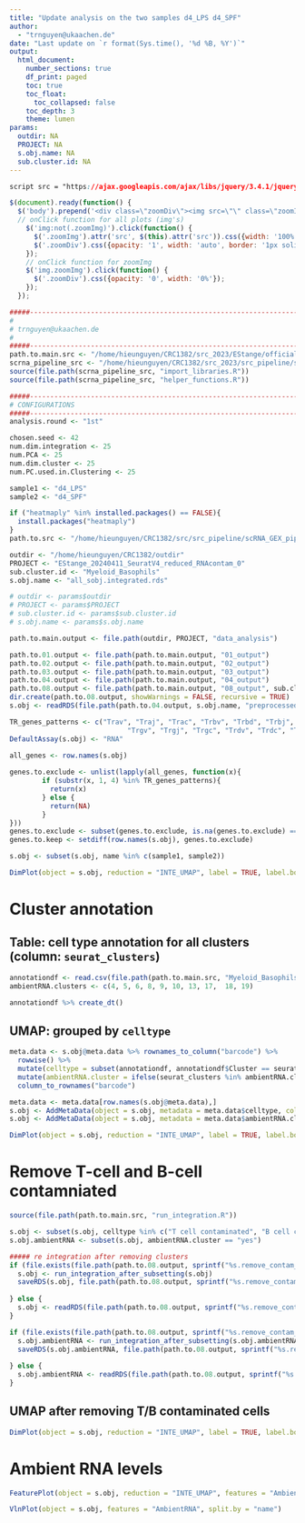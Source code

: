 ```yaml
---
title: "Update analysis on the two samples d4_LPS d4_SPF"
author:
  - "trnguyen@ukaachen.de"
date: "Last update on `r format(Sys.time(), '%d %B, %Y')`"
output:
  html_document:
    number_sections: true
    df_print: paged
    toc: true
    toc_float:
      toc_collapsed: false
    toc_depth: 3
    theme: lumen
params:
  outdir: NA
  PROJECT: NA
  s.obj.name: NA
  sub.cluster.id: NA
---
```

  
```css
script src = "https://ajax.googleapis.com/ajax/libs/jquery/3.4.1/jquery.min.js"
```

```js
$(document).ready(function() {
  $('body').prepend('<div class=\"zoomDiv\"><img src=\"\" class=\"zoomImg\"></div>');
  // onClick function for all plots (img's)
    $('img:not(.zoomImg)').click(function() {
      $('.zoomImg').attr('src', $(this).attr('src')).css({width: '100%'});
      $('.zoomDiv').css({opacity: '1', width: 'auto', border: '1px solid white', borderRadius: '5px', position: 'fixed', top: '50%', left: '50%', marginRight: '-50%', transform: 'translate(-50%, -50%)', boxShadow: '0px 0px 50px #888888', zIndex: '50', overflow: 'auto', maxHeight: '100%'});
    });
    // onClick function for zoomImg
    $('img.zoomImg').click(function() {
      $('.zoomDiv').css({opacity: '0', width: '0%'}); 
    });
  });
```

<style type="text/css">
    div.datatables { height: auto !important;}
</style>

```r
#####----------------------------------------------------------------------#####
#
# trnguyen@ukaachen.de
#
#####----------------------------------------------------------------------#####
path.to.main.src <- "/home/hieunguyen/CRC1382/src_2023/EStange/official_SeuratV4"
scrna_pipeline_src <- "/home/hieunguyen/CRC1382/src_2023/src_pipeline/scRNA_GEX_pipeline/processes_src"
source(file.path(scrna_pipeline_src, "import_libraries.R"))
source(file.path(scrna_pipeline_src, "helper_functions.R"))

#####----------------------------------------------------------------------#####
# CONFIGURATIONS 
#####----------------------------------------------------------------------#####
analysis.round <- "1st"

chosen.seed <- 42
num.dim.integration <- 25 
num.PCA <- 25
num.dim.cluster <- 25
num.PC.used.in.Clustering <- 25

sample1 <- "d4_LPS"
sample2 <- "d4_SPF"

if ("heatmaply" %in% installed.packages() == FALSE){
  install.packages("heatmaply")
}
path.to.src <- "/home/hieunguyen/CRC1382/src/src_pipeline/scRNA_GEX_pipeline/processes_src"

outdir <- "/home/hieunguyen/CRC1382/outdir"
PROJECT <- "EStange_20240411_SeuratV4_reduced_RNAcontam_0"
sub.cluster.id <- "Myeloid_Basophils"
s.obj.name <- "all_sobj.integrated.rds"

# outdir <- params$outdir
# PROJECT <- params$PROJECT
# sub.cluster.id <- params$sub.cluster.id
# s.obj.name <- params$s.obj.name

path.to.main.output <- file.path(outdir, PROJECT, "data_analysis")

path.to.01.output <- file.path(path.to.main.output, "01_output")
path.to.02.output <- file.path(path.to.main.output, "02_output")
path.to.03.output <- file.path(path.to.main.output, "03_output")
path.to.04.output <- file.path(path.to.main.output, "04_output")
path.to.08.output <- file.path(path.to.main.output, "08_output", sub.cluster.id)
dir.create(path.to.08.output, showWarnings = FALSE, recursive = TRUE)
s.obj <- readRDS(file.path(path.to.04.output, s.obj.name, "preprocessed_subcluster_obj", sprintf("preprocessed_subclusters_%s.rds", sub.cluster.id)))
```

```r
TR_genes_patterns <- c("Trav", "Traj", "Trac", "Trbv", "Trbd", "Trbj", "Trbc",
                             "Trgv", "Trgj", "Trgc", "Trdv", "Trdc", "Trdj") 
DefaultAssay(s.obj) <- "RNA"

all_genes <- row.names(s.obj)
      
genes.to.exclude <- unlist(lapply(all_genes, function(x){
        if (substr(x, 1, 4) %in% TR_genes_patterns){
          return(x)
        } else {
          return(NA)
        }
}))
genes.to.exclude <- subset(genes.to.exclude, is.na(genes.to.exclude) == FALSE)
genes.to.keep <- setdiff(row.names(s.obj), genes.to.exclude)
```

```r
s.obj <- subset(s.obj, name %in% c(sample1, sample2))
```

```r
DimPlot(object = s.obj, reduction = "INTE_UMAP", label = TRUE, label.box = TRUE, repel = TRUE, group.by = "seurat_clusters")
```

# Cluster annotation

## Table: cell type annotation for all clusters  (column: `seurat_clusters`)

```r
annotationdf <- read.csv(file.path(path.to.main.src, "Myeloid_Basophils_cluster_annotations.csv"))#
ambientRNA.clusters <- c(4, 5, 6, 8, 9, 10, 13, 17,  18, 19)

annotationdf %>% create_dt()
```

## UMAP: grouped by `celltype`
```r
meta.data <- s.obj@meta.data %>% rownames_to_column("barcode") %>%
  rowwise() %>%
  mutate(celltype = subset(annotationdf, annotationdf$Cluster == seurat_clusters)$CellType) %>%
  mutate(ambientRNA.cluster = ifelse(seurat_clusters %in% ambientRNA.clusters, "yes", "no")) %>%
  column_to_rownames("barcode")

meta.data <- meta.data[row.names(s.obj@meta.data),]
s.obj <- AddMetaData(object = s.obj, metadata = meta.data$celltype, col.name = "celltype")
s.obj <- AddMetaData(object = s.obj, metadata = meta.data$ambientRNA.cluster, col.name = "ambientRNA.cluster")
```

```r
DimPlot(object = s.obj, reduction = "INTE_UMAP", label = TRUE, label.box = TRUE, repel = TRUE, group.by = "celltype")
```

# Remove T-cell and B-cell contamniated
```r
source(file.path(path.to.main.src, "run_integration.R"))

s.obj <- subset(s.obj, celltype %in% c("T cell contaminated", "B cell contaminated") == FALSE)
s.obj.ambientRNA <- subset(s.obj, ambientRNA.cluster == "yes")

##### re integration after removing clusters
if (file.exists(file.path(path.to.08.output, sprintf("%s.remove_contam_T_B_cells.rds", sub.cluster.id))) == FALSE){
  s.obj <- run_integration_after_subsetting(s.obj)
  saveRDS(s.obj, file.path(path.to.08.output, sprintf("%s.remove_contam_T_B_cells.rds", sub.cluster.id)))
  
} else {
  s.obj <- readRDS(file.path(path.to.08.output, sprintf("%s.remove_contam_T_B_cells.rds", sub.cluster.id)))
}

if (file.exists(file.path(path.to.08.output, sprintf("%s.remove_contam_T_B_cells.ambientRNAonly.rds", sub.cluster.id))) == FALSE){
  s.obj.ambientRNA <- run_integration_after_subsetting(s.obj.ambientRNA)
  saveRDS(s.obj.ambientRNA, file.path(path.to.08.output, sprintf("%s.remove_contam_T_B_cells.ambientRNAonly.rds", sub.cluster.id)))
  
} else {
  s.obj.ambientRNA <- readRDS(file.path(path.to.08.output, sprintf("%s.remove_contam_T_B_cells.ambientRNAonly.rds", sub.cluster.id)))
}
```

## UMAP after removing T/B contaminated cells
```r
DimPlot(object = s.obj, reduction = "INTE_UMAP", label = TRUE, label.box = TRUE, repel = TRUE, group.by = "celltype")
```

# Ambient RNA levels
```r
FeaturePlot(object = s.obj, reduction = "INTE_UMAP", features = "AmbientRNA", split.by = "name")
```

```r
VlnPlot(object = s.obj, features = "AmbientRNA", split.by = "name")
```